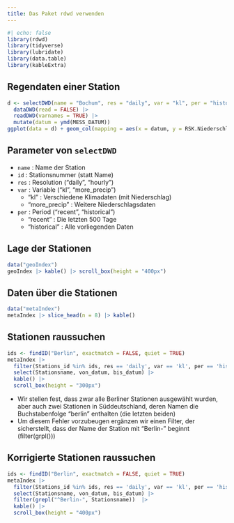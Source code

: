```yaml
---
title: Das Paket rdwd verwenden
---
```


```r
#| echo: false
library(rdwd)
library(tidyverse)
library(lubridate)
library(data.table)
library(kableExtra)
```


## Regendaten einer Station

```r
d <- selectDWD(name = "Bochum", res = "daily", var = "kl", per = "historical", current=TRUE) |>
  dataDWD(read = FALSE) |>
  readDWD(varnames = TRUE) |>
  mutate(datum = ymd(MESS_DATUM))
ggplot(data = d) + geom_col(mapping = aes(x = datum, y = RSK.Niederschlagshoehe))
```


## Parameter von `selectDWD`

- `name` : Name der Station
- `id` : Stationsnummer (statt Name)
- `res` : Resolution ("daily", "hourly")
- `var` : Variable ("kl", "more_precip")
  - "kl" : Verschiedene Klimadaten (mit Niederschlag)
  - "more_precip" : Weitere Niederschlagsdaten
- `per` : Period ("recent", "historical")
  - "recent" : Die letzten 500 Tage
  - "historical" : Alle vorliegenden Daten


## Lage der Stationen

```r
data("geoIndex")
geoIndex |> kable() |> scroll_box(height = "400px")
```


## Daten über die Stationen

```r
data("metaIndex")
metaIndex |> slice_head(n = 8) |> kable() 
```


## Stationen raussuchen

```r
ids <- findID("Berlin", exactmatch = FALSE, quiet = TRUE)
metaIndex |>
  filter(Stations_id %in% ids, res == 'daily', var == 'kl', per == 'historical') |>
  select(Stationsname, von_datum, bis_datum) |> 
  kable() |> 
  scroll_box(height = "300px")
```

[]{.down40}

- Wir stellen fest, dass zwar alle Berliner Stationen ausgewählt wurden, aber auch zwei Stationen in Süddeutschland, deren Namen die Buchstabenfolge "berlin" enthalten (die letzten beiden)
- Um diesem Fehler vorzubeugen ergänzen wir einen Filter, der sicherstellt, dass der Name der Station mit "Berlin-" beginnt (filter(grpl()))

## Korrigierte Stationen raussuchen

```r
ids <- findID("Berlin", exactmatch = FALSE, quiet = TRUE)
metaIndex |>
  filter(Stations_id %in% ids, res == 'daily', var == 'kl', per == 'historical') |>
  select(Stationsname, von_datum, bis_datum) |> 
  filter(grepl("^Berlin-", Stationsname))  |>
  kable() |> 
  scroll_box(height = "400px")
```
